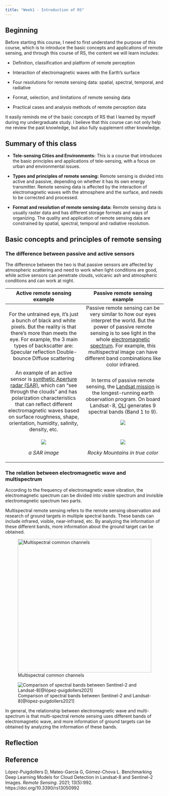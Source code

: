 ```yaml
---
title: "Week1 - Introduction of RS"
---
```


## Beginning

Before starting this course, I need to first understand the purpose of this course, which is to introduce the basic concepts and applications of remote sensing, and through this course of RS, the content we will learn includes:

-   Definition, classification and platform of remote perception

-   Interaction of electromagnetic waves with the Earth's surface

-   Four resolutions for remote sensing data: spatial, spectral, temporal, and radiative

-   Format, selection, and limitations of remote sensing data

-   Practical cases and analysis methods of remote perception data

It easily reminds me of the basic concepts of RS that I learned by myself during my undergraduate study. I believe that this course can not only help me review the past knowledge, but also fully supplement other knowledge.

## Summary of this class

-   **Tele-sensing Cities and Environments:** This is a course that introduces the basic principles and applications of tele-sensing, with a focus on urban and environmental issues.

-   **Types and principles of remote sensing:** Remote sensing is divided into active and passive, depending on whether it has its own energy transmitter. Remote sensing data is affected by the interaction of electromagnetic waves with the atmosphere and the surface, and needs to be corrected and processed.

-   **Format and resolution of remote sensing data:** Remote sensing data is usually raster data and has different storage formats and ways of organizing. The quality and application of remote sensing data are constrained by spatial, spectral, temporal and radiative resolution.

## Basic concepts and principles of remote sensing

### The difference between passive and active sensors

The difference between the two is that passive sensors are affected by atmospheric scattering and need to work when light conditions are good, while active sensors can penetrate clouds, volcanic ash and atmospheric conditions and can work at night.

+-----------------------------------------------------------------------------------------------------------------------------------------------------------------------------------------------------------------------------------------------------------------------------------------------------------------------------------------------------------+----------------------------------------------------------------------------------------------------------------------------------------------------------------------------------------------------------------------------------------------------------------------------------------------------------------------------------------------------------------------------+
| Active remote sensing example                                                                                                                                                                                                                                                                                                                             | Passive remote sensing example                                                                                                                                                                                                                                                                                                                                             |
+:=========================================================================================================================================================================================================================================================================================================================================================:+:==========================================================================================================================================================================================================================================================================================================================================================================:+
| For the untrained eye, it’s just a bunch of black and white pixels. But the reality is that there’s more than meets the eye. For example, the 3 main types of backscatter are: Specular reflection Double-bounce Diffuse scattering                                                                                                                       | Passive remote sensing can be very similar to how our eyes interpret the world. But the power of passive remote sensing is to see light in the whole [electromagnetic spectrum](https://gisgeography.com/multispectral-vs-hyperspectral-imagery-explained/){style="blue"}. For example, this multispectral image can have different band combinations like color infrared. |
+-----------------------------------------------------------------------------------------------------------------------------------------------------------------------------------------------------------------------------------------------------------------------------------------------------------------------------------------------------------+----------------------------------------------------------------------------------------------------------------------------------------------------------------------------------------------------------------------------------------------------------------------------------------------------------------------------------------------------------------------------+
| An example of an active sensor is [synthetic Aperture radar (SAR)](https://gisgeography.com/synthetic-aperture-radar-examples/){style="blue"}, which can "see through the clouds" and has polarization characteristics that can reflect different electromagnetic waves based on surface roughness, shape, orientation, humidity, salinity, density, etc. | In terms of passive remote sensing, the [Landsat mission](http://landsat.gsfc.nasa.gov/) is the longest-running earth observation program. On board Landsat-8, [OLI](https://gisgeography.com/landsat-8-bands-combinations/){.illustration style="blue"} generates 9 spectral bands (Band 1 to 9).                                                                         |
|                                                                                                                                                                                                                                                                                                                                                           |                                                                                                                                                                                                                                                                                                                                                                            |
|                                                                                                                                                                                                                                                                                                                                                           | ![](images/clipboard-2255416882.png)                                                                                                                                                                                                                                                                                                                                       |
+-----------------------------------------------------------------------------------------------------------------------------------------------------------------------------------------------------------------------------------------------------------------------------------------------------------------------------------------------------------+----------------------------------------------------------------------------------------------------------------------------------------------------------------------------------------------------------------------------------------------------------------------------------------------------------------------------------------------------------------------------+
| ![](images/clipboard-3788896385.png)                                                                                                                                                                                                                                                                                                                      | *![](images/clipboard-3968367586.png)*                                                                                                                                                                                                                                                                                                                                     |
|                                                                                                                                                                                                                                                                                                                                                           |                                                                                                                                                                                                                                                                                                                                                                            |
| *a SAR image*                                                                                                                                                                                                                                                                                                                                             | *Rocky Mountains in true color*                                                                                                                                                                                                                                                                                                                                            |
+-----------------------------------------------------------------------------------------------------------------------------------------------------------------------------------------------------------------------------------------------------------------------------------------------------------------------------------------------------------+----------------------------------------------------------------------------------------------------------------------------------------------------------------------------------------------------------------------------------------------------------------------------------------------------------------------------------------------------------------------------+

### The relation between electromagnetic wave and multispectrum

According to the frequency of electromagnetic wave vibration, the electromagnetic spectrum can be divided into visible spectrum and invisible electromagnetic spectrum two parts.

Multispectral remote sensing refers to the remote sensing observation and research of ground targets in multiple spectral bands. These bands can include infrared, visible, near-infrared, etc. By analyzing the information of these different bands, more information about the ground target can be obtained.

![Multispectral common channels](images/clipboard-1755175584.png){fig-align="center" width="424"}

![Comparison of spectral bands between Sentinel-2 and Landsat-8[@lópez-puigdollers2021]](https://www.mdpi.com/remotesensing/remotesensing-13-00992/article_deploy/html/images/remotesensing-13-00992-g003.png){.illustration style="gray" fig-align="center"}

In general, the relationship between electromagnetic wave and multi-spectrum is that multi-spectral remote sensing uses different bands of electromagnetic wave, and more information of ground targets can be obtained by analyzing the information of these bands.

## Reflection

## Reference

López-Puigdollers D, Mateo-García G, Gómez-Chova L. Benchmarking Deep Learning Models for Cloud Detection in Landsat-8 and Sentinel-2 Images. *Remote Sensing*. 2021; 13(5):992. https://doi.org/10.3390/rs13050992
